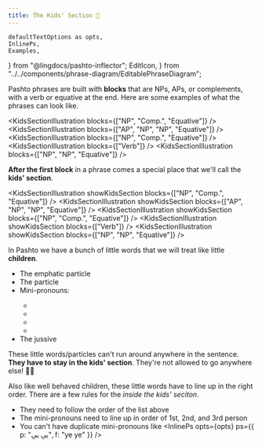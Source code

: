 ```yaml
---
title: The Kids' Section 👦
---
```


    defaultTextOptions as opts,
    InlinePs,
    Examples,
} from "@lingdocs/pashto-inflector";
    EditIcon,
} from "../../components/phrase-diagram/EditablePhraseDiagram";

Pashto phrases are built with **blocks** that are <Link to="/phrase-structure/np/">NPs</Link>, <Link to="/phrase-structure/ap/">APs</Link>, or complements, with a verb or equative at the end. Here are some examples of what the phrases can look like.

<KidsSectionIllustration blocks={["NP", "Comp.", "Equative"]} />
<KidsSectionIllustration blocks={["AP", "NP", "NP", "Equative"]} />
<KidsSectionIllustration blocks={["NP", "Comp.", "Equative"]} />
<KidsSectionIllustration blocks={["Verb"]} />
<KidsSectionIllustration blocks={["NP", "NP", "Equative"]} />

**After the first block** in a phrase comes a special place that we'll call the **kids' section**.

<KidsSectionIllustration showKidsSection blocks={["NP", "Comp.", "Equative"]} />
<KidsSectionIllustration showKidsSection blocks={["AP", "NP", "NP", "Equative"]} />
<KidsSectionIllustration showKidsSection blocks={["NP", "Comp.", "Equative"]} />
<KidsSectionIllustration showKidsSection blocks={["Verb"]} />
<KidsSectionIllustration showKidsSection blocks={["NP", "NP", "Equative"]} />

In Pashto we have a bunch of little words that we will treat like little **children**.

<ul>
    <li>The emphatic <InlinePs opts={opts} ps={{ p: "خو", f: "kho" }} /> particle</li> 
    <li>The <InlinePs opts={opts} ps={{ p: "به", f: "ba" }} /> particle</li>
    <li><Link to="/pronouns/pronouns-mini/">Mini-pronouns</Link>:</li>
    <ul>
        <li><InlinePs opts={opts} ps={{ p: "مې", f: "me", e: "1st pers sing" }} /></li> 
        <li><InlinePs opts={opts} ps={{ p: "دې", f: "de", e: "2nd pers sing" }} /></li>  
        <li><InlinePs opts={opts} ps={{ p: "مو", f: "mU", e: "1st/2nd pers plur" }} /></li> 
        <li><InlinePs opts={opts} ps={{ p: "یې", f: "ye", e: "3rd pers" }} /></li>
    </ul>
    <li>The jussive <InlinePs opts={opts} ps={{ p: "دې", f: "de", e: "may" }} /></li>
</ul>

These little words/particles can't run around anywhere in the sentence. **They have to stay in the kids' section**. They're not allowed to go anywhere else! 🙅‍♂️

Also like well behaved children, these little words have to line up in the right order. There are a few rules for the *inside the kids' seciton*.
 - They need to follow the order of the list above
 - The <Link to="/pronouns/pronouns-mini/">mini-pronouns</Link> need to line up in order of 1st, 2nd, and 3rd person
 - You can't have duplicate mini-pronouns like <InlinePs opts={opts} ps={{ p: "یې یې", f: "ye ye" }} />

